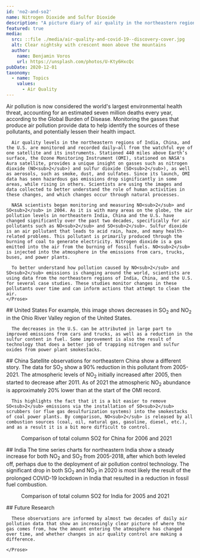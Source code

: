 ```yaml
---
id: 'no2-and-so2'
name: Nitrogen Dioxide and Sulfur Dioxide
description: "A picture diary of air quality in the northeastern regions of India, China, and the United States."
featured: true
media:
  src: ::file ./media/air-quality-and-covid-19--discovery-cover.jpg
  alt: Clear nightsky with crescent moon above the mountains
  author:
    name: Benjamin Voros
    url: https://unsplash.com/photos/U-Kty6HxcQc
pubDate: 2020-12-01
taxonomy:
  - name: Topics
    values:
      - Air Quality
---
```

<Block>
    <Prose>
      Air pollution is now considered the world's largest environmental health threat, accounting for an estimated seven million deaths every year, according to the Global Burden of Disease. Monitoring the gasses that produce air pollution provide data to help identify the sources of these pollutants, and potentially lessen their health impact. 
        
      Air quality levels in the northeastern regions of India, China, and the U.S. are monitored and recorded daily—all from the watchful eye of one satellite and its instruments. Stationed 440 miles above Earth’s surface, the Ozone Monitoring Instrument (OMI), stationed on NASA's Aura satellite, provides a unique insight on gasses such as nitrogen dioxide (NO<sub>2</sub>) and sulfur dioxide (SO<sub>2</sub>), as well as aerosols, such as smoke, dust, and sulfates. Since its launch, OMI data has seen hazardous gas emissions drop significantly in some areas, while rising in others. Scientists are using the images and data collected to better understand the role of human activities in these changes, and which changes occur through natural processes.

      NASA scientists began monitoring and measuring NO<sub>2</sub> and SO<sub>2</sub> in 2004. As it is with many areas on the globe, the air pollution levels in northeastern India, China and the U.S. have changed significantly over the past two decades, specifically for air pollutants such as NO<sub>2</sub> and SO<sub>2</sub>. Sulfur dioxide is an air pollutant that leads to acid rain, haze, and many health-related problems. This pollutant is primarily produced through the burning of coal to generate electricity. Nitrogen dioxide is a gas emitted into the air from the burning of fossil fuels. NO<sub>2</sub> is injected into the atmosphere in the emissions from cars, trucks, buses, and power plants. 

      To better understand how pollution caused by NO<sub>2</sub> and SO<sub>2</sub> emissions is changing around the world, scientists are using data from the northeastern regions of India, China, and the U.S. for several case studies. These studies monitor changes in these pollutants over time and can inform actions that attempt to clean the air. 
    </Prose>
</Block>

<Block>
   <Prose>
    ## United States
      For example, this image shows decreases in SO<sub>2</sub> and NO<sub>2</sub> in the Ohio River Valley region of the United States. 
      
      The decreases in the U.S. can be attributed in large part to improved emissions from cars and trucks, as well as a reduction in the sulfur content in fuel. Some improvement is also the result of technology that does a better job of trapping nitrogen and sulfur oxides from power plant smokestacks.

  </Prose>
  <Figure>
    <Chart
      dataPath={new URL('./media/no2-and-so2-charts.csv', import.meta.url).href}
      dateFormat="%Y" 
      idKey='Data Type' 
      xKey='Year' 
      yKey='United States Change from 2005' 
    />
    <Caption 
    /> 
  </Figure>
</Block>

<Block>
  <Prose>
    ## China
      Satellite observations for northeastern China show a different story. The data for SO<sub>2</sub> show a 90% reduction in this pollutant from 2005-2021. The atmospheric levels of NO<sub>2</sub> initially increased after 2005,   then started to decrease after 2011. As of 2021 the atmospheric NO<sub>2</sub> abundance is approximately 20% lower than at the start of the OMI record. 

      This highlights the fact that it is a bit easier to remove SO<sub>2</sub> emissions via the installation of SO<sub>2</sub> scrubbers (or flue gas desulfurization systems) into the smokestacks of coal power plants. By comparison, NO<sub>2</sub> is released by all combustion sources (coal, oil, natural gas, gasoline, diesel, etc.), and as a result it is a bit more difficult to control.
  </Prose>
  <Figure>
    <Chart
      dataPath={new URL('./media/no2-and-so2-charts.csv', import.meta.url).href}
      dateFormat="%Y" 
      idKey='Data Type' 
      xKey='Year' 
      yKey='China Change from 2005' 
    />
    <Caption 
    /> 
  </Figure>
</Block>

<Block>
  <Figure>
    <Map
      datasetId='so2'
      layerId='OMSO2PCA-COG'
      dateTime='2006-01-01'
      zoom={4}
      center={[117.22,35.66]}
      compareDateTime='2021-01-01'
    />
    <Caption
      attrAuthor='NASA'
      attrUrl='https://nasa.gov/'
    >
    Comparison of total column SO2 for China for 2006 and 2021
    </Caption>
  </Figure>
</Block>

<Block>
   <Prose>
    ## India
      The time series charts for northeastern India show a steady increase for both NO<sub>2</sub> and SO<sub>2</sub> from 2005-2018, after which both leveled off, perhaps due to the deployment of air pollution control technology. The significant drop in both SO<sub>2</sub> and NO<sub>2</sub> in 2020 is most likely the result of the prolonged COVID-19 lockdown in India that resulted in a reduction in fossil fuel combustion.
  </Prose> 
  <Figure>
    <Chart
      dataPath={new URL('./media/no2-and-so2-charts.csv', import.meta.url).href}
      dateFormat="%Y" 
      idKey='Data Type' 
      xKey='Year' 
      yKey='India Change from 2005' 
    />
    <Caption 
    /> 
  </Figure>
</Block>

<Block>
  <Figure>
    <Map
      datasetId='so2'
      layerId='OMSO2PCA-COG'
      dateTime='2005-01-01'
      zoom={4}
      center={[77.63,24.27]}
      compareDateTime='2021-01-01'
    />
    <Caption
      attrAuthor='NASA'
      attrUrl='https://nasa.gov/'
    >
    Comparison of total column SO2 for India for 2005 and 2021
    </Caption>
  </Figure>
</Block>

<Block>
    <Prose>
      ## Future Research

      These observations are informed by almost two decades of daily air pollution data that show an increasingly clear picture of where the gas comes from, how the amount entering the atmosphere has changed over time, and whether changes in air quality control are making a difference.

    </Prose>
</Block>